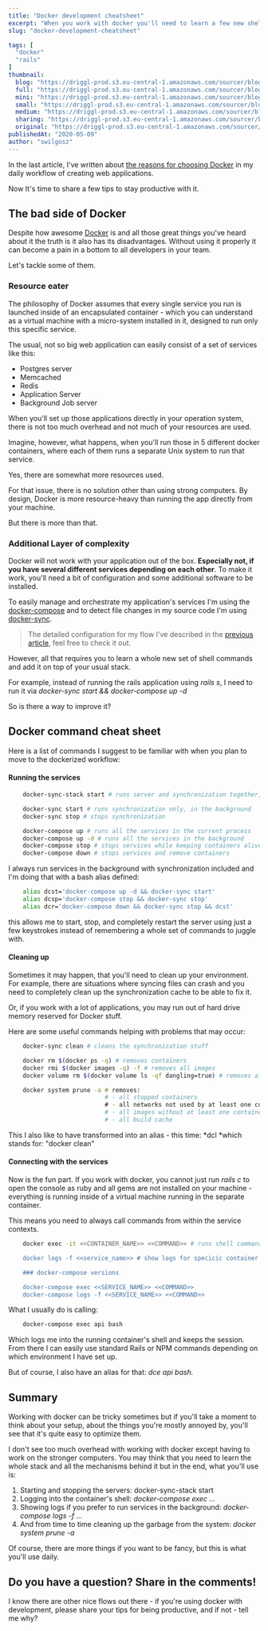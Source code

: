 ```yaml
---
title: "Docker development cheatsheet"
excerpt: "When you work with docker you'll need to learn a few new shell commands to be effective. Here is a collection of my most useful commands I've found so far."
slug: "docker-development-cheatsheet"

tags: [
  "docker"
  "rails"
]
thumbnail:
  blog: "https://driggl-prod.s3.eu-central-1.amazonaws.com/sourcer/blogs/99a95609-d8fd-4a84-994c-2386fd1c15de/articles/7dc69020-89e8-45d7-a3b0-581bfc29fe26/cover/blog.jpeg"
  full: "https://driggl-prod.s3.eu-central-1.amazonaws.com/sourcer/blogs/99a95609-d8fd-4a84-994c-2386fd1c15de/articles/7dc69020-89e8-45d7-a3b0-581bfc29fe26/cover/full.jpeg"
  mini: "https://driggl-prod.s3.eu-central-1.amazonaws.com/sourcer/blogs/99a95609-d8fd-4a84-994c-2386fd1c15de/articles/7dc69020-89e8-45d7-a3b0-581bfc29fe26/cover/mini.jpeg"
  small: "https://driggl-prod.s3.eu-central-1.amazonaws.com/sourcer/blogs/99a95609-d8fd-4a84-994c-2386fd1c15de/articles/7dc69020-89e8-45d7-a3b0-581bfc29fe26/cover/small.jpeg"
  medium: "https://driggl-prod.s3.eu-central-1.amazonaws.com/sourcer/blogs/99a95609-d8fd-4a84-994c-2386fd1c15de/articles/7dc69020-89e8-45d7-a3b0-581bfc29fe26/cover/medium.jpeg"
  sharing: "https://driggl-prod.s3.eu-central-1.amazonaws.com/sourcer/blogs/99a95609-d8fd-4a84-994c-2386fd1c15de/articles/7dc69020-89e8-45d7-a3b0-581bfc29fe26/cover/sharing.jpeg"
  original: "https://driggl-prod.s3.eu-central-1.amazonaws.com/sourcer/blogs/99a95609-d8fd-4a84-994c-2386fd1c15de/articles/7dc69020-89e8-45d7-a3b0-581bfc29fe26/cover/original.jpeg"
publishedAt: "2020-05-09"
author: "swilgosz"
---
```


In the last article, I've written about [the reasons for choosing Docker](https://driggl.com/blog/a/docker-setup-for-rails-development) in my daily workflow of creating web applications.

Now It's time to share a few tips to stay productive with it.

## The bad side of Docker

Despite how awesome [Docker](https://www.docker.com/) is and all those great things you've heard about it the truth is it also has its disadvantages. Without using it properly it can become a pain in a bottom to all developers in your team.

Let's tackle some of them.

### Resource eater

The philosophy of Docker assumes that every single service you run is launched inside of an encapsulated container - which you can understand as a virtual machine with a micro-system installed in it, designed to run only this specific service.

The usual, not so big web application can easily consist of a set of services like this:

- Postgres server
- Memcached
- Redis
- Application Server
- Background Job server

When you'll set up those applications directly in your operation system, there is not too much overhead and not much of your resources are used.

Imagine, however, what happens, when you'll run those in 5 different docker containers, where each of them runs a separate Unix system to run that service.

Yes, there are somewhat more resources used.

For that issue, there is no solution other than using strong computers. By design, Docker is more resource-heavy than running the app directly from your machine.

But there is more than that.

### Additional Layer of complexity

Docker will not work with your application out of the box. **Especially not, if you have several different services depending on each other**. To make it work, you'll need a bit of configuration and some additional software to be installed.

To easily manage and orchestrate my application's services I'm using the [docker-compose](https://docs.docker.com/compose/) and to detect file changes in my source code I'm using [docker-sync](http://docker-sync.io/).

> The detailed configuration for my flow I've described in the [previous article](https://driggl.com/blog/a/docker-setup-for-rails-development), feel free to check it out.

However, all that requires you to learn a whole new set of shell commands and add it on top of your usual stack.

For example, instead of running the rails application using _rails s_, I need to run it via _docker-sync start && docker-compose up -d_

So is there a way to improve it?

## Docker command cheat sheet

Here is a list of commands I suggest to be familiar with when you plan to move to the dockerized workflow:

#### **Running the services**

```bash
    docker-sync-stack start # runs server and synchronization together, all in one tab.

    docker-sync start # runs synchronization only, in the background
    docker-sync stop # stops synchronization

    docker-compose up # runs all the services in the current process
    docker-compose up -d # runs all the services in the background
    docker-compose stop # stops services while keeping containers alive
    docker-compose down # stops services and remove containers
```

I always run services in the background with synchronization included and I'm doing that with a bash alias defined:

```bash
    alias dcst='docker-compose up -d && docker-sync start'
    alias dcsp='docker-compose stop && docker-sync stop'
    alias dcr='docker-compose down && docker-sync stop && dcst'
```

this allows me to start, stop, and completely restart the server using just a few keystrokes instead of remembering a whole set of commands to juggle with.

#### **Cleaning up**

Sometimes it may happen, that you'll need to clean up your environment. For example, there are situations where syncing files can crash and you need to completely clean up the synchronization cache to be able to fix it.

Or, if you work with a lot of applications, you may run out of hard drive memory reserved for Docker stuff.

Here are some useful commands helping with problems that may occur:

```bash
    docker-sync clean # cleans the synchronization stuff

    docker rm $(docker ps -q) # removes containers
    docker rmi $(docker images -q) -f # removes all images
    docker volume rm $(docker volume ls -qf dangling=true) # removes all volumes without containers associated with it

    docker system prune -a # removes:
                           # - all stopped containers
                           # - all networks not used by at least one container
                           # - all images without at least one container  associated with them
                           # - all build cache
```

This I also like to have transformed into an alias - this time: *dcl *which stands for: "docker clean"

#### Connecting with the services

Now is the fun part. If you work with docker, you cannot just run _rails c_ to open the console as ruby and all gems are not installed on your machine - everything is running inside of a virtual machine running in the separate container.

This means you need to always call commands from within the service contexts.

```bash
    docker exec -it <<CONTAINER_NAME>> <<COMMAND>> # runs shell command inside of the container

    docker logs -f <<service_name>> # show logs for specicic container

    ### docker-compose versions

    docker-compose exec <<SERVICE_NAME>> <<COMMAND>>
    docker-compose logs -f <<SERVICE_NAME>> <<COMMAND>>
```

What I usually do is calling:

```bash
    docker-compose exec api bash
```

Which logs me into the running container's shell and keeps the session. From there I can easily use standard Rails or NPM commands depending on which environment I have set up.

But of course, I also have an alias for that: _dce api bash._

## Summary

Working with docker can be tricky sometimes but if you'll take a moment to think about your setup, about the things you're mostly annoyed by, you'll see that it's quite easy to optimize them.

I don't see too much overhead with working with docker except having to work on the stronger computers. You may think that you need to learn the whole stack and all the mechanisms behind it but in the end, what you'll use is:

1.  Starting and stopping the servers: docker-sync-stack start
2.  Logging into the container's shell: _docker-compose exec ..._
3.  Showing logs if you prefer to run services in the background: _docker-compose logs -f ..._
4.  And from time to time cleaning up the garbage from the system: _docker system prune -a_

Of course, there are more things if you want to be fancy, but this is what you'll use daily.

## Do you have a question? Share in the comments!

I know there are other nice flows out there - if you're using docker with development, please share your tips for being productive, and if not - tell me why?
